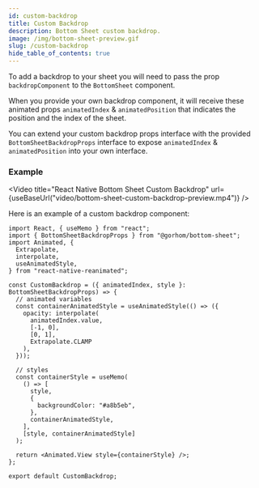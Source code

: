 ```yaml
---
id: custom-backdrop
title: Custom Backdrop
description: Bottom Sheet custom backdrop.
image: /img/bottom-sheet-preview.gif
slug: /custom-backdrop
hide_table_of_contents: true
---
```


To add a backdrop to your sheet you will need to pass the prop `backdropComponent` to the `BottomSheet` component.

When you provide your own backdrop component, it will receive these animated props `animatedIndex` & `animatedPosition` that indicates the position and the index of the sheet.

You can extend your custom backdrop props interface with the provided `BottomSheetBackdropProps` interface to expose `animatedIndex` & `animatedPosition` into your own interface.

### Example


<Video
  title="React Native Bottom Sheet Custom Backdrop"
  url={useBaseUrl("video/bottom-sheet-custom-backdrop-preview.mp4")}
/>

Here is an example of a custom backdrop component:

```tsx
import React, { useMemo } from "react";
import { BottomSheetBackdropProps } from "@gorhom/bottom-sheet";
import Animated, {
  Extrapolate,
  interpolate,
  useAnimatedStyle,
} from "react-native-reanimated";

const CustomBackdrop = ({ animatedIndex, style }: BottomSheetBackdropProps) => {
  // animated variables
  const containerAnimatedStyle = useAnimatedStyle(() => ({
    opacity: interpolate(
      animatedIndex.value,
      [-1, 0],
      [0, 1],
      Extrapolate.CLAMP
    ),
  }));

  // styles
  const containerStyle = useMemo(
    () => [
      style,
      {
        backgroundColor: "#a8b5eb",
      },
      containerAnimatedStyle,
    ],
    [style, containerAnimatedStyle]
  );

  return <Animated.View style={containerStyle} />;
};

export default CustomBackdrop;
```
